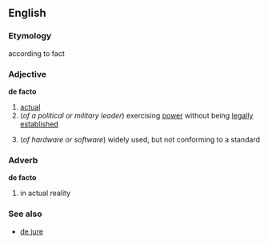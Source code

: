 ==English==
===Etymology===
{{L.}} according to fact
===Adjective===
'''de facto'''
# [[actual]]
#(''of a political or military leader'') exercising [[power]] without being [[legally]] [[establish]]ed
#{{computing}} (''of hardware or software'') widely used, but not conforming to a standard
===Adverb===
'''de facto'''
# in actual reality
===See also===
* [[de jure]]